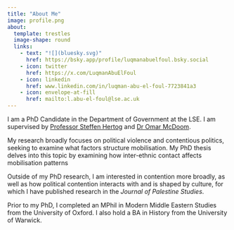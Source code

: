 ```yaml
---
title: "About Me"
image: profile.png
about:
  template: trestles
  image-shape: round
  links: 
    - text: "![](bluesky.svg)"
      href: https://bsky.app/profile/luqmanabuelfoul.bsky.social
    - icon: twitter
      href: https://x.com/LuqmanAbuElFoul
    - icon: linkedin
      href: www.linkedin.com/in/luqman-abu-el-foul-7723841a3
    - icon: envelope-at-fill
      href: mailto:l.abu-el-foul@lse.ac.uk
---
```


I am a PhD Candidate in the Department of Government at the LSE. I am supervised by [Professor Steffen Hertog](https://www.lse.ac.uk/government/people/academic-staff/steffen-hertog) and [Dr Omar McDoom](https://www.lse.ac.uk/government/people/academic-staff/omar-mcdoom).

My research broadly focuses on political violence and contentious politics, seeking to examine what factors structure mobilisation. My PhD thesis delves into this topic by examining how inter-ethnic contact affects mobilisation patterns

Outside of my PhD research, I am interested in contention more broadly, as well as how political contention interacts with and is shaped by culture, for which I have published research in the *Journal of Palestine Studies*.

Prior to my PhD, I completed an MPhil in Modern Middle Eastern Studies from the University of Oxford. I also hold a BA in History from the University of Warwick.
